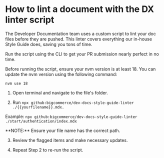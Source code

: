 # How to lint a document with the DX linter script

The Developer Documentation team uses a custom script to lint your doc files before they are pushed. This linter covers everything our in-house Style Guide does, saving you tons of time. 

Run the script using the CLI to get your PR submission nearly perfect in no time.

<Callout emoji="⚠️">
  Before running the script, ensure your nvm version is at least 18. You can update the nvm version using the following command: 
  
  `nvm use 18`
</Callout>

1. Open terminal and navigate to the file's folder.

2. Run `npx github:bigcommerce/dev-docs-style-guide-linter ./{{yourfilename}}.mdx.`

Example: `npx github:bigcommerce/dev-docs-style-guide-linter ./start/authentication/index.mdx`

<Callout emoji="ℹ️">
  **NOTE:** Ensure your file name has the correct path.
</Callout>

3. Review the flagged items and make necessary updates.

4. Repeat Step 2 to re-run the script.

